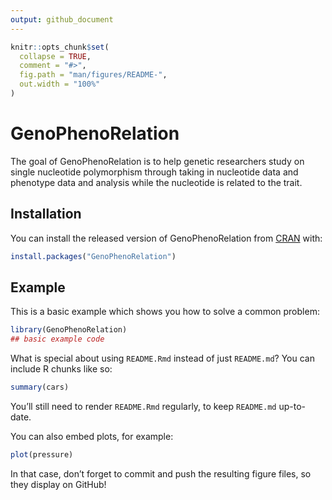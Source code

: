 ```yaml
---
output: github_document
---
```


<!-- README.md is generated from README.Rmd. Please edit that file -->

```r
knitr::opts_chunk$set(
  collapse = TRUE,
  comment = "#>",
  fig.path = "man/figures/README-",
  out.width = "100%"
)
```

# GenoPhenoRelation

<!-- badges: start -->
<!-- badges: end -->

The goal of GenoPhenoRelation is to help genetic researchers study on single nucleotide polymorphism through taking in nucleotide data and phenotype data and 
analysis while the nucleotide is related to the trait.

## Installation

You can install the released version of GenoPhenoRelation from [CRAN](https://CRAN.R-project.org) with:

``` r
install.packages("GenoPhenoRelation")
```

## Example

This is a basic example which shows you how to solve a common problem:

```r
library(GenoPhenoRelation)
## basic example code
```

What is special about using `README.Rmd` instead of just `README.md`? You can include R chunks like so:

```r
summary(cars)
```

You'll still need to render `README.Rmd` regularly, to keep `README.md` up-to-date.

You can also embed plots, for example:

```r
plot(pressure)
```

In that case, don't forget to commit and push the resulting figure files, so they display on GitHub!
